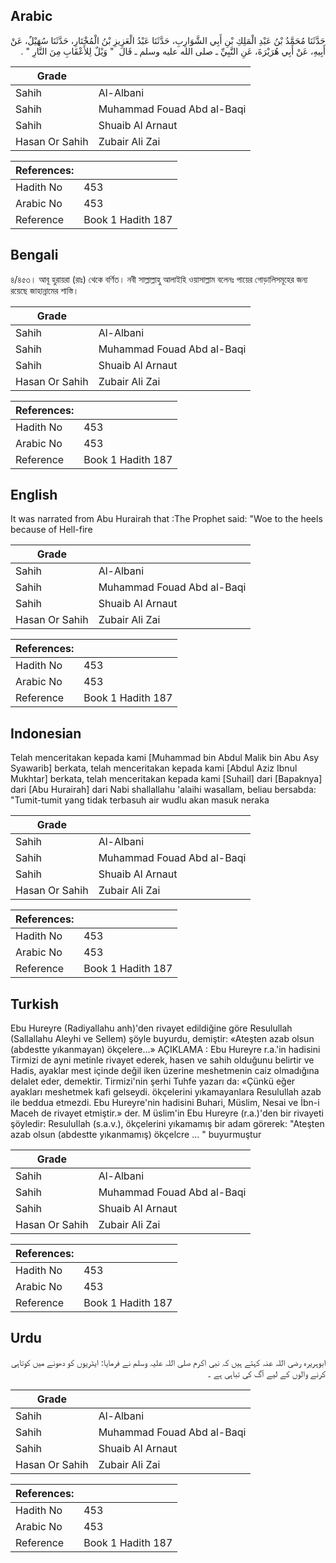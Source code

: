 ## Arabic


<div dir="rtl" lang="ar" style={{fontSize:'larger',backgroundColor:'#f8f9fa',padding:20}}>
حَدَّثَنَا مُحَمَّدُ بْنُ عَبْدِ الْمَلِكِ بْنِ أَبِي الشَّوَارِبِ، حَدَّثَنَا عَبْدُ الْعَزِيزِ بْنُ الْمُخْتَارِ، حَدَّثَنَا سُهَيْلٌ، عَنْ أَبِيهِ، عَنْ أَبِي هُرَيْرَةَ، عَنِ النَّبِيِّ ـ صلى الله عليه وسلم ـ قَالَ ‏ "‏ وَيْلٌ لِلأَعْقَابِ مِنَ النَّارِ ‏"‏ ‏.‏
</div>
<div style={{backgroundColor:'#f8f9fa',padding:20, marginBottom: 10}}><table> <thead> <tr> <th>Grade</th> <th></th> </tr> </thead> <tbody> <tr><td>Sahih</td><td>Al-Albani</td></tr><tr><td>Sahih</td><td>Muhammad Fouad Abd al-Baqi</td></tr><tr><td>Sahih</td><td>Shuaib Al Arnaut</td></tr><tr><td>Hasan Or Sahih</td><td>Zubair Ali Zai</td></tr></tbody></table><table> <thead> <tr> <th>References:</th> <th></th> </tr> </thead> <tbody><tr><td>Hadith No</td><td>453</td></tr><tr><td>Arabic No</td><td>453</td></tr><tr><td>Reference</td><td>Book 1 Hadith 187</td></tr></tbody></table></div>

## Bengali


<div dir="ltr" lang="bn" style={{fontSize:'larger',backgroundColor:'#f8f9fa',padding:20}}>
৪/৪৫৩। আবূ হুরায়রা (রাঃ) থেকে বর্ণিত। নবী সাল্লাল্লাহু আলাইহি ওয়াসাল্লাম বলেনঃ পায়ের গোড়ালিসমূহের জন্য রয়েছে জাহান্নামের শাস্তি।
</div>
<div style={{backgroundColor:'#f8f9fa',padding:20, marginBottom: 10}}><table> <thead> <tr> <th>Grade</th> <th></th> </tr> </thead> <tbody> <tr><td>Sahih</td><td>Al-Albani</td></tr><tr><td>Sahih</td><td>Muhammad Fouad Abd al-Baqi</td></tr><tr><td>Sahih</td><td>Shuaib Al Arnaut</td></tr><tr><td>Hasan Or Sahih</td><td>Zubair Ali Zai</td></tr></tbody></table><table> <thead> <tr> <th>References:</th> <th></th> </tr> </thead> <tbody><tr><td>Hadith No</td><td>453</td></tr><tr><td>Arabic No</td><td>453</td></tr><tr><td>Reference</td><td>Book 1 Hadith 187</td></tr></tbody></table></div>

## English


<div dir="ltr" lang="en" style={{fontSize:'larger',backgroundColor:'#f8f9fa',padding:20}}>
It was narrated from Abu Hurairah that :The Prophet said: "Woe to the heels because of Hell-fire
</div>
<div style={{backgroundColor:'#f8f9fa',padding:20, marginBottom: 10}}><table> <thead> <tr> <th>Grade</th> <th></th> </tr> </thead> <tbody> <tr><td>Sahih</td><td>Al-Albani</td></tr><tr><td>Sahih</td><td>Muhammad Fouad Abd al-Baqi</td></tr><tr><td>Sahih</td><td>Shuaib Al Arnaut</td></tr><tr><td>Hasan Or Sahih</td><td>Zubair Ali Zai</td></tr></tbody></table><table> <thead> <tr> <th>References:</th> <th></th> </tr> </thead> <tbody><tr><td>Hadith No</td><td>453</td></tr><tr><td>Arabic No</td><td>453</td></tr><tr><td>Reference</td><td>Book 1 Hadith 187</td></tr></tbody></table></div>

## Indonesian


<div dir="ltr" lang="id" style={{fontSize:'larger',backgroundColor:'#f8f9fa',padding:20}}>
Telah menceritakan kepada kami [Muhammad bin Abdul Malik bin Abu Asy Syawarib] berkata, telah menceritakan kepada kami [Abdul Aziz Ibnul Mukhtar] berkata, telah menceritakan kepada kami [Suhail] dari [Bapaknya] dari [Abu Hurairah] dari Nabi shallallahu 'alaihi wasallam, beliau bersabda: "Tumit-tumit yang tidak terbasuh air wudlu akan masuk neraka
</div>
<div style={{backgroundColor:'#f8f9fa',padding:20, marginBottom: 10}}><table> <thead> <tr> <th>Grade</th> <th></th> </tr> </thead> <tbody> <tr><td>Sahih</td><td>Al-Albani</td></tr><tr><td>Sahih</td><td>Muhammad Fouad Abd al-Baqi</td></tr><tr><td>Sahih</td><td>Shuaib Al Arnaut</td></tr><tr><td>Hasan Or Sahih</td><td>Zubair Ali Zai</td></tr></tbody></table><table> <thead> <tr> <th>References:</th> <th></th> </tr> </thead> <tbody><tr><td>Hadith No</td><td>453</td></tr><tr><td>Arabic No</td><td>453</td></tr><tr><td>Reference</td><td>Book 1 Hadith 187</td></tr></tbody></table></div>

## Turkish


<div dir="ltr" lang="tr" style={{fontSize:'larger',backgroundColor:'#f8f9fa',padding:20}}>
Ebu Hureyre (Radiyallahu anh)'den rivayet edildiğine göre Resulullah (Sallallahu Aleyhi ve Sellem) şöyle buyurdu, demiştir: «Ateşten azab olsun (abdestte yıkanmayan) ökçelere...» AÇIKLAMA : Ebu Hureyre r.a.'in hadisini Tirmizi de ayni metinle rivayet ederek, hasen ve sahih olduğunu belirtir ve Hadis, ayaklar mest içinde değil iken üzerine meshetmenin caiz olmadığına deIalet eder, demektir. Tirmizi'nin şerhi Tuhfe yazarı da: «Çünkü eğer ayakları meshetmek kafi gelseydi. ökçelerini yıkamayanlara Resulullah azab ile beddua etmezdi. Ebu Hureyre'nin hadisini Buhari, Müslim, Nesai ve İbn-i Maceh de rivayet etmiştir.» der. M üslim'in Ebu Hureyre (r.a.)'den bir rivayeti şöyledir: ResuluIlah (s.a.v.), ökçelerini yıkamamış bir adam görerek: "Ateşten azab olsun (abdestte yıkanmamış) ökçelcre ... " buyurmuştur
</div>
<div style={{backgroundColor:'#f8f9fa',padding:20, marginBottom: 10}}><table> <thead> <tr> <th>Grade</th> <th></th> </tr> </thead> <tbody> <tr><td>Sahih</td><td>Al-Albani</td></tr><tr><td>Sahih</td><td>Muhammad Fouad Abd al-Baqi</td></tr><tr><td>Sahih</td><td>Shuaib Al Arnaut</td></tr><tr><td>Hasan Or Sahih</td><td>Zubair Ali Zai</td></tr></tbody></table><table> <thead> <tr> <th>References:</th> <th></th> </tr> </thead> <tbody><tr><td>Hadith No</td><td>453</td></tr><tr><td>Arabic No</td><td>453</td></tr><tr><td>Reference</td><td>Book 1 Hadith 187</td></tr></tbody></table></div>

## Urdu


<div dir="rtl" lang="ur" style={{fontSize:'larger',backgroundColor:'#f8f9fa',padding:20}}>
ابوہریرہ رضی اللہ عنہ کہتے ہیں کہ نبی اکرم صلی اللہ علیہ وسلم نے فرمایا: ایٹریوں کو دھونے میں کوتاہی کرنے والوں کے لیے آگ کی تباہی ہے ۔
</div>
<div style={{backgroundColor:'#f8f9fa',padding:20, marginBottom: 10}}><table> <thead> <tr> <th>Grade</th> <th></th> </tr> </thead> <tbody> <tr><td>Sahih</td><td>Al-Albani</td></tr><tr><td>Sahih</td><td>Muhammad Fouad Abd al-Baqi</td></tr><tr><td>Sahih</td><td>Shuaib Al Arnaut</td></tr><tr><td>Hasan Or Sahih</td><td>Zubair Ali Zai</td></tr></tbody></table><table> <thead> <tr> <th>References:</th> <th></th> </tr> </thead> <tbody><tr><td>Hadith No</td><td>453</td></tr><tr><td>Arabic No</td><td>453</td></tr><tr><td>Reference</td><td>Book 1 Hadith 187</td></tr></tbody></table></div>